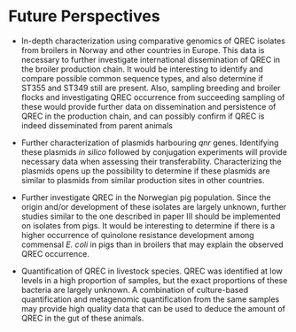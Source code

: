 # Future Perspectives

- In-depth characterization using comparative genomics of QREC isolates from broilers in Norway and other countries in Europe. This data is necessary to further investigate international dissemination of QREC in the broiler production chain. It would be interesting to identify and compare possible common sequence types, and also determine if ST355 and ST349 still are present. Also, sampling breeding and broiler flocks and investigating QREC occurrence from succeeding sampling of these would provide further data on dissemination and persistence of QREC in the production chain, and can possibly confirm if QREC is indeed disseminated from parent animals

- Further characterization of plasmids harbouring _qnr_ genes. Identifying these plasmids _in silico_ followed by conjugation experiments will provide necessary data when assessing their transferability. Characterizing the plasmids opens up the possibility to determine if these plasmids are similar to plasmids from similar production sites in other countries.

- Further investigate QREC in the Norwegian pig population. Since the origin and/or development of these isolates are largely unknown, further studies similar to the one described in paper III should be implemented on isolates from pigs. It would be interesting to determine if there is a higher occurrence of quinolone resistance development among commensal _E. coli_ in pigs than in broilers that may explain the observed QREC occurrence.

- Quantification of QREC in livestock species. QREC was identified at low levels in a high proportion of samples, but the exact proportions of these bacteria are largely unknown. A combination of culture-based quantification and metagenomic quantification from the same samples may provide high quality data that can be used to deduce the amount of QREC in the gut of these animals.